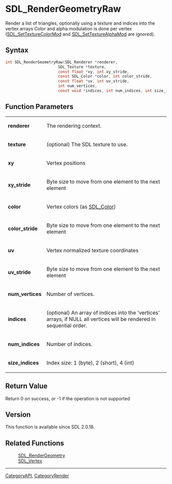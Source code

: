 = SDL_RenderGeometryRaw =

Render a list of triangles, optionally using a texture and indices into the vertex arrays Color and alpha modulation is done per vertex ([[SDL_SetTextureColorMod]] and [[SDL_SetTextureAlphaMod]] are ignored).

== Syntax ==

<syntaxhighlight lang='c'>
int SDL_RenderGeometryRaw(SDL_Renderer *renderer,
                       SDL_Texture *texture,
                       const float *xy, int xy_stride,
                       const SDL_Color *color, int color_stride,
                       const float *uv, int uv_stride,
                       int num_vertices,
                       const void *indices, int num_indices, int size_indices);
</syntaxhighlight>

== Function Parameters ==

{|
|'''renderer'''
|The rendering context.
|-
|'''texture'''
|(optional) The SDL texture to use.
|-
|'''xy'''
|Vertex positions
|-
|'''xy_stride'''
|Byte size to move from one element to the next element
|-
|'''color'''
|Vertex colors (as [[SDL_Color]])
|-
|'''color_stride'''
|Byte size to move from one element to the next element
|-
|'''uv'''
|Vertex normalized texture coordinates
|-
|'''uv_stride'''
|Byte size to move from one element to the next element
|-
|'''num_vertices'''
|Number of vertices.
|-
|'''indices'''
|(optional) An array of indices into the 'vertices' arrays, if NULL all vertices will be rendered in sequential order.
|-
|'''num_indices'''
|Number of indices.
|-
|'''size_indices'''
|Index size: 1 (byte), 2 (short), 4 (int)
|}

== Return Value ==

Return 0 on success, or -1 if the operation is not supported

== Version ==

This function is available since SDL 2.0.18.

== Related Functions ==

:[[SDL_RenderGeometry]]
:[[SDL_Vertex]]

----
[[CategoryAPI]], [[CategoryRender]]


